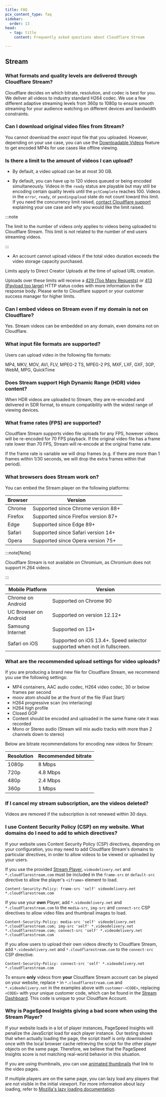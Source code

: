```yaml
---
title: FAQ
pcx_content_type: faq
sidebar:
  order: 13
head:
  - tag: title
    content: Frequently asked questions about Cloudflare Stream

---
```



## Stream

### What formats and quality levels are delivered through Cloudflare Stream?

Cloudflare decides on which bitrate, resolution, and codec is best for you. We deliver all videos to industry standard H264 codec. We use a few different adaptive streaming levels from 360p to 1080p to ensure smooth streaming for your audience watching on different devices and bandwidth constraints.

### Can I download original video files from Stream?

You cannot download the *exact* input file that you uploaded. However, depending on your use case, you can use the [Downloadable Videos](/stream/viewing-videos/download-videos/) feature to get encoded MP4s for use cases like offline viewing.

### Is there a limit to the amount of videos I can upload?

* By default, a video upload can be at most 30 GB.

* By default, you can have up to 120 videos queued or being encoded simultaneously. Videos in the `ready` status are playable but may still be encoding certain quality levels until the `pctComplete` reaches 100. Videos in the `error`, `ready`, or `pendingupload` state do not count toward this limit. If you need the concurrency limit raised, [contact Cloudflare support](/support/contacting-cloudflare-support/) explaining your use case and why you would like the limit raised.

:::note


The limit to the number of videos only applies to videos being uploaded to Cloudflare Stream. This limit is not related to the number of end users streaming videos.


:::

* An account cannot upload videos if the total video duration exceeds the video storage capacity purchased.

Limits apply to Direct Creator Uploads at the time of upload URL creation.

Uploads over these limits will receive a [429 (Too Many Requests)](/support/troubleshooting/http-status-codes/4xx-client-error/#429-too-many-requests) or [413 (Payload too large)](/support/troubleshooting/http-status-codes/4xx-client-error/#413-payload-too-large) HTTP status codes with more information in the response body. Please write to Cloudflare support or your customer success manager for higher limits.

### Can I embed videos on Stream even if my domain is not on Cloudflare?

Yes. Stream videos can be embedded on any domain, even domains not on Cloudflare.

### What input file formats are supported?

Users can upload video in the following file formats:

MP4, MKV, MOV, AVI, FLV, MPEG-2 TS, MPEG-2 PS, MXF, LXF, GXF, 3GP, WebM, MPG, QuickTime

### Does Stream support High Dynamic Range (HDR) video content?

When HDR videos are uploaded to Stream, they are re-encoded and delivered in SDR format, to ensure compatibility with the widest range of viewing devices.

### What frame rates (FPS) are supported?

Cloudflare Stream supports video file uploads for any FPS, however videos will be re-encoded for 70 FPS playback. If the original video file has a frame rate lower than 70 FPS, Stream will re-encode at the original frame rate.

If the frame rate is variable we will drop frames (e.g. if there are more than 1 frames within 1/30 seconds, we will drop the extra frames within that period).

### What browsers does Stream work on?

You can embed the Stream player on the following platforms:

<table-wrap>

| Browser | Version                             |
| ------- | ----------------------------------- |
| Chrome  | Supported since Chrome version 88+  |
| Firefox | Supported since Firefox version 87+ |
| Edge    | Supported since Edge 89+            |
| Safari  | Supported since Safari version 14+  |
| Opera   | Supported since Opera version 75+   |

</table-wrap>

:::note[Note]


Cloudflare Stream is not available on Chromium, as Chromium does not support H.264 videos.


:::

<table-wrap>

| Mobile Platform       | Version                                                                  |
| --------------------- | ------------------------------------------------------------------------ |
| Chrome on Android     | Supported on Chrome 90                                                   |
| UC Browser on Android | Supported on version 12.12+                                              |
| Samsung Internet      | Supported on 13+                                                         |
| Safari on iOS         | Supported on iOS 13.4+. Speed selector supported when not in fullscreen. |

</table-wrap>

### What are the recommended upload settings for video uploads?

If you are producing a brand new file for Cloudflare Stream, we recommend you use the following settings:

* MP4 containers, AAC audio codec, H264 video codec, 30 or below frames per second
* moov atom should be at the front of the file (Fast Start)
* H264 progressive scan (no interlacing)
* H264 high profile
* Closed GOP
* Content should be encoded and uploaded in the same frame rate it was recorded
* Mono or Stereo audio (Stream will mix audio tracks with more than 2 channels down to stereo)

Below are bitrate recommendations for encoding new videos for Stream:

<table-wrap>

| Resolution | Recommended bitrate |
| ---------- | ------------------- |
| 1080p      | 8 Mbps              |
| 720p       | 4.8 Mbps            |
| 480p       | 2.4 Mbps            |
| 360p       | 1 Mbps              |

</table-wrap>

### If I cancel my stream subscription, are the videos deleted?

Videos are removed if the subscription is not renewed within 30 days.

### I use Content Security Policy (CSP) on my website. What domains do I need to add to which directives?

If your website uses <GlossaryTooltip term="content security policy (CSP)" link="https://developer.mozilla.org/en-US/docs/Web/HTTP/Reference/Headers/Content-Security-Policy">Content Security Policy (CSP)</GlossaryTooltip> directives, depending on your configuration, you may need to add Cloudflare Stream's domains to particular directives, in order to allow videos to be viewed or uploaded by your users.

If you use the provided [Stream Player](/stream/viewing-videos/using-the-stream-player/), `videodelivery.net` and `*.cloudflarestream.com` must be included in the `frame-src` or `default-src` directive to allow the player's `<iframe>` element to load.

```http
Content-Security-Policy: frame-src 'self' videodelivery.net *.cloudflarestream.com
```

If you use your **own** Player, add `*.videodelivery.net` and `*.cloudflarestream.com` to the `media-src`, `img-src` and `connect-src` CSP directives to allow video files and thumbnail images to load.

```http
Content-Security-Policy: media-src 'self' videodelivery.net *.cloudflarestream.com; img-src 'self' *.videodelivery.net *.cloudflarestream.com; connect-src 'self' *.videodelivery.net *.cloudflarestream.com
```

If you allow users to upload their own videos directly to Cloudflare Stream, add `*.videodelivery.net` and `*.cloudflarestream.com` to the `connect-src` CSP directive.

```http
Content-Security-Policy: connect-src 'self' *.videodelivery.net *.cloudflarestream.com
```

To ensure **only** videos from **your** Cloudflare Stream account can be played on your website, replace `*` in `*.cloudflarestream.com` and `*.videodelivery.net` in the examples above with `customer-<CODE>`, replacing `<CODE>` with your unique customer code, which can be found in the [Stream Dashboard](https://dash.cloudflare.com/?to=/:account/stream). This code is unique to your Cloudflare Account.

### Why is PageSpeed Insights giving a bad score when using the Stream Player?

If your website loads in a lot of player instances, PageSpeed Insights will penalize the JavaScript load for each player instance. Our testing shows that when actually loading the page, the script itself is only downloaded once with the local browser cache retrieving the script for the other player objects on the same page. Therefore, we believe that the PageSpeed Insights score is not matching real-world behavior in this situation.

If you are using thumbnails, you can use [animated thumbnails](/stream/viewing-videos/displaying-thumbnails/#animated-gif-thumbnails) that link to the video pages.

If multiple players are on the same page, you can lazy load any players that are not visible in the initial viewport. For more information about lazy loading, refer to [Mozilla's lazy loading documentation](https://developer.mozilla.org/en-US/docs/Web/HTML/Element/iframe#lazy).
